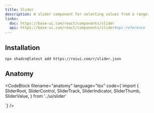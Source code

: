 ```yaml
---
title: Slider
description: A slider component for selecting values from a range.
links:
  doc: https://base-ui.com/react/components/slider
  api: https://base-ui.com/react/components/slider#api-reference
---
```


<ComponentPreview name="slider-demo" />

## Installation

```package-install
npx shadcn@latest add https://roiui.com/r/slider.json
```

## Anatomy

<CodeBlock
filename="anatomy"
  language="tsx"
  code={`import {
  SliderRoot,
  SliderControl,
  SliderTrack,
  SliderIndicator,
  SliderThumb,
  SliderValue,
} from '../ui/slider'

<SliderRoot>
  <SliderValue />
  <SliderControl>
    <SliderTrack>
      <SliderIndicator />
      <SliderThumb />
    </SliderTrack>
  </SliderControl>
</SliderRoot>`}
/>
